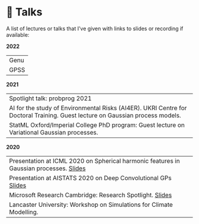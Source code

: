 # 🎤 Talks

A list of lectures or talks that I’ve given with links to slides or recording if available:



**2022**

|               |
|---------------|
| Genu |
| GPSS |

**2021**

|               |
|---------------|
| Spotlight talk: probprog 2021|
|AI for the study of Environmental Risks (AI4ER). UKRI Centre for Doctoral Training. Guest lecture on Gaussian process models.|
| StatML Oxford/Imperial College PhD program: Guest lecture on Variational Gaussian processes. |

**2020**

|               |
|---------------|
|  Presentation at ICML 2020 on Spherical harmonic features in Gaussian processes. [Slides](/talks/content/VISH.pdf) |
|  Presentation at AISTATS 2020 on Deep Convolutional GPs [Slides](/talks/content/TICK.pdf) |
|  Microsoft Research Cambridge: Research Spotlight. [Slides]() |
|  Lancaster University: Workshop on Simulations for Climate Modelling. |